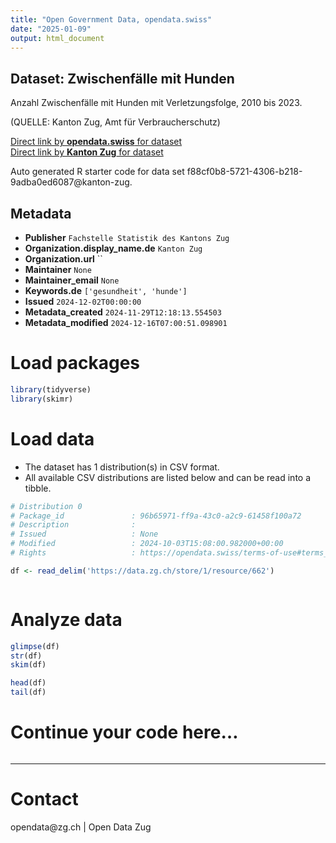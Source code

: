 ```yaml
---
title: "Open Government Data, opendata.swiss"
date: "2025-01-09"
output: html_document
---
```


## Dataset: Zwischenfälle mit Hunden

Anzahl Zwischenfälle mit Hunden mit Verletzungsfolge, 2010 bis 2023.

(QUELLE: Kanton Zug, Amt für Verbraucherschutz)

[Direct link by **opendata.swiss** for dataset](https://opendata.swiss/de/dataset/zwischenfalle-mit-hunden)<br>
[Direct link by **Kanton Zug** for dataset](https://www.zg.ch/behoerden/gesundheitsdirektion/statistikfachstelle/themen/gesundheit/verbraucherschutz)

Auto generated R starter code for data set f88cf0b8-5721-4306-b218-9adba0ed6087@kanton-zug.

## Metadata

- **Publisher** `Fachstelle Statistik des Kantons Zug`
- **Organization.display_name.de** `Kanton Zug`
- **Organization.url** ``
- **Maintainer** `None`
- **Maintainer_email** `None`
- **Keywords.de** `['gesundheit', 'hunde']`
- **Issued** `2024-12-02T00:00:00`
- **Metadata_created** `2024-11-29T12:18:13.554503`
- **Metadata_modified** `2024-12-16T07:00:51.098901`


# Load packages

```r

library(tidyverse)
library(skimr)

```

# Load data

-   The dataset has 1 distribution(s) in CSV format.
-   All available CSV distributions are listed below and can be read into a tibble.

```r

# Distribution 0
# Package_id               : 96b65971-ff9a-43c0-a2c9-61458f100a72
# Description              : 
# Issued                   : None
# Modified                 : 2024-10-03T15:08:00.982000+00:00
# Rights                   : https://opendata.swiss/terms-of-use#terms_open

df <- read_delim('https://data.zg.ch/store/1/resource/662')



```

# Analyze data

```r

glimpse(df)
str(df)
skim(df)

head(df)
tail(df)

```

# Continue your code here...

```r

```

------------------------------------------------------------------------

# Contact

opendata@zg.ch | Open Data Zug
